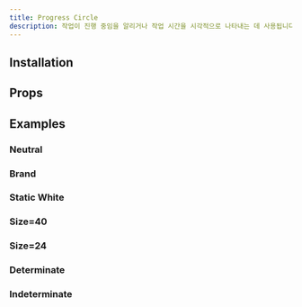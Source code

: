 ```yaml
---
title: Progress Circle
description: 작업이 진행 중임을 알리거나 작업 시간을 시각적으로 나타내는 데 사용됩니다.
---
```


<ComponentExample name="progress-circle-preview" />

## Installation

<Installation name="progress-circle" />

## Props

<ReactTypeTable
  path="./registry/ui/progress-circle.tsx"
  name="ProgressCircleProps"
/>

## Examples

### Neutral

<ComponentExample name="progress-circle-neutral" />

### Brand

<ComponentExample name="progress-circle-brand" />

### Static White

<ComponentExample name="progress-circle-static-white" />

### Size=40

<ComponentExample name="progress-circle-40" />

### Size=24

<ComponentExample name="progress-circle-24" />

### Determinate

<ComponentExample name="progress-circle-determinate" />

### Indeterminate

<ComponentExample name="progress-circle-indeterminate" />
